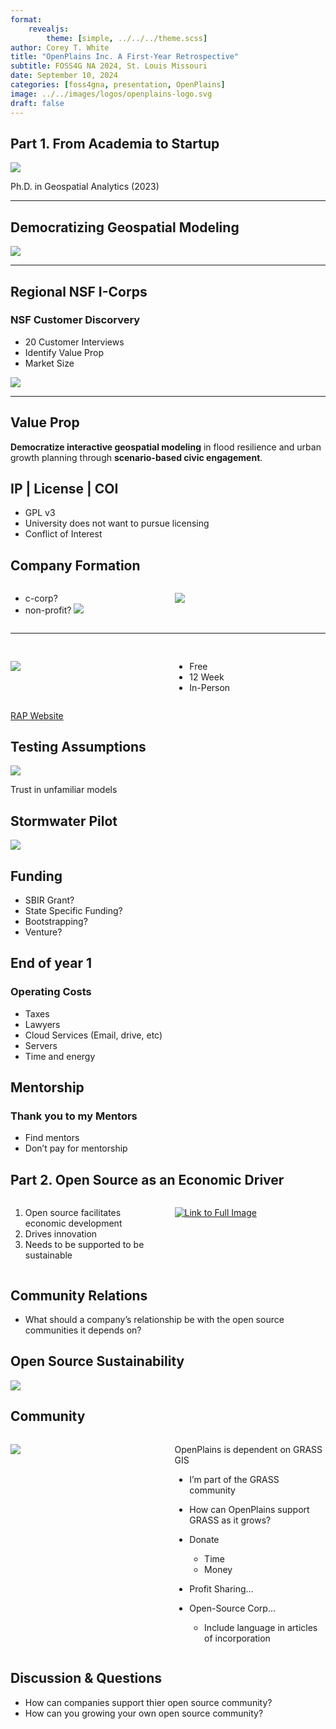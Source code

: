 ```yaml
---
format:
    revealjs:
        theme: [simple, ../../../theme.scss]
author: Corey T. White
title: "OpenPlains Inc. A First-Year Retrospective"
subtitle: FOSS4G NA 2024, St. Louis Missouri
date: September 10, 2024
categories: [foss4gna, presentation, OpenPlains]
image: ../../images/logos/openplains-logo.svg
draft: false
---
```


## Part 1. From Academia to Startup

![](../images/grad_announcment.PNG)

Ph.D. in Geospatial Analytics (2023)

---

## Democratizing Geospatial Modeling

![](../images/watershed_app.png)

---

## Regional NSF I-Corps

### NSF Customer Discorvery

- 20 Customer Interviews
- Identify Value Prop
- Market Size

![](../images/NSF_ICORPS_Logo_Lockup_RGB-TIP.png.webp)

---

## Value Prop

**Democratize interactive geospatial modeling** in flood resilience and urban growth planning through **scenario-based civic engagement**.

## IP | License | COI

- GPL v3
- University does not want to pursue licensing
- Conflict of Interest

## Company Formation

:::{.columns}
:::{.column width=50%}

- c-corp?
- non-profit?
![](../../images/logos/openplains-logo.svg)

:::

:::{.column width=50%}
![](../images/cartoonish_cor.webp)
:::
:::

---

## {background-color=""}

:::{.columns}
:::{.column width=50%}

![](../../images/logos/riot.jpeg)

:::

:::{.column width=50%}
- Free
- 12 Week
- In-Person
:::
:::

:::{.aside}
[RAP Website](https://riot.org/startup-accelerator/)
:::

## Testing Assumptions

![](../images/dana_rd_discharge.GIF)

:::{aside}
Trust in unfamiliar models
:::

## Stormwater Pilot

![](../images/OpenPlains3D.png)

## Funding

- SBIR Grant?
- State Specific Funding?
- Bootstrapping?
- Venture?

## End of year 1

### Operating Costs

- Taxes
- Lawyers
- Cloud Services (Email, drive, etc)
- Servers
- Time and energy

## Mentorship

### Thank you to my Mentors

- Find mentors
- Don't pay for mentorship


## Part 2. Open Source as an Economic Driver

::: {.columns}
:::{.column width=50%}
1. Open source facilitates economic development
2. Drives innovation
3. Needs to be supported to be sustainable
:::
:::{.column width=50%}
[![Link to Full Image](../images/Map%20of%20Geospatial%20Platforms%202.png)](../images/Map%20of%20Geospatial%20Platforms%202.png)
:::
:::

## Community Relations

- What should a company's relationship be with the open source communities it depends on?

## Open Source Sustainability {.text-center}

![](../images/Venndiagram.png)

## Community {.smaller}

:::{.columns}
:::{.column width=50%}
![](../../images/logos/grassgis_logo_colorlogo_text_whitebg.png)
:::
:::{.column width=50%}

OpenPlains is dependent on GRASS GIS

- I'm part of the GRASS community
- How can OpenPlains support GRASS as it grows?

- Donate
    - Time
    - Money
    
- Profit Sharing...

- Open-Source Corp...
    - Include language in articles of incorporation
:::
:::

## Discussion & Questions  {.text-center}

- How can companies support thier open source community?
- How can you growing your own open source community?

## <span class="text-white"><span> {background-image="../images/Banner-Beige.png" .text-center}






